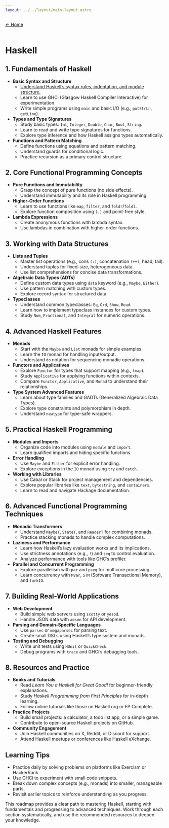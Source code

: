 ```yaml
---
layout: ../../layout/main-layout.astro
---
```


<a href="/">← Home </a> <br /> <br />

# Haskell

## 1. Fundamentals of Haskell
- **Basic Syntax and Structure**
  - [Understand Haskell’s syntax rules, indentation, and module structure.](./haskell/syntax_guide)
  - Learn to use GHCi (Glasgow Haskell Compiler Interactive) for experimentation.
  - Write simple programs using `main` and basic I/O (e.g., `putStrLn`, `getLine`).
- **Types and Type Signatures**
  - Study basic types: `Int`, `Integer`, `Double`, `Char`, `Bool`, `String`.
  - Learn to read and write type signatures for functions.
  - Explore type inference and how Haskell assigns types automatically.
- **Functions and Pattern Matching**
  - Define functions using equations and pattern matching.
  - Understand guards for conditional logic.
  - Practice recursion as a primary control structure.

## 2. Core Functional Programming Concepts
- **Pure Functions and Immutability**
  - Grasp the concept of pure functions (no side effects).
  - Understand immutability and its role in Haskell programming.
- **Higher-Order Functions**
  - Learn to use functions like `map`, `filter`, and `foldr`/`foldl`.
  - Explore function composition using `(.)` and point-free style.
- **Lambda Expressions**
  - Create anonymous functions with lambda syntax.
  - Use lambdas in combination with higher-order functions.

## 3. Working with Data Structures
- **Lists and Tuples**
  - Master list operations (e.g., cons `(:)`, concatenation `(++)`, head, tail).
  - Understand tuples for fixed-size, heterogeneous data.
  - Use list comprehensions for concise data transformations.
- **Algebraic Data Types (ADTs)**
  - Define custom data types using `data` keyword (e.g., `Maybe`, `Either`).
  - Use pattern matching with custom types.
  - Explore record syntax for structured data.
- **Typeclasses**
  - Understand common typeclasses: `Eq`, `Ord`, `Show`, `Read`.
  - Learn how to implement typeclass instances for custom types.
  - Study `Num`, `Fractional`, and `Integral` for numeric operations.

## 4. Advanced Haskell Features
- **Monads**
  - Start with the `Maybe` and `List` monads for simple examples.
  - Learn the `IO` monad for handling input/output.
  - Understand `do` notation for sequencing monadic operations.
- **Functors and Applicatives**
  - Explore `Functor` for types that support mapping (e.g., `fmap`).
  - Study `Applicative` for applying functions within contexts.
  - Compare `Functor`, `Applicative`, and `Monad` to understand their relationships.
- **Type System Advanced Features**
  - Learn about type families and GADTs (Generalized Algebraic Data Types).
  - Explore type constraints and polymorphism in depth.
  - Understand `newtype` for type-safe wrappers.

## 5. Practical Haskell Programming
- **Modules and Imports**
  - Organize code into modules using `module` and `import`.
  - Learn qualified imports and hiding specific functions.
- **Error Handling**
  - Use `Maybe` and `Either` for explicit error handling.
  - Explore exceptions in the `IO` monad using `try` and `catch`.
- **Working with Libraries**
  - Use Cabal or Stack for project management and dependencies.
  - Explore popular libraries like `text`, `bytestring`, and `containers`.
  - Learn to read and navigate Hackage documentation.

## 6. Advanced Functional Programming Techniques
- **Monadic Transformers**
  - Understand `MaybeT`, `StateT`, and `ReaderT` for combining monads.
  - Practice stacking monads to handle complex computations.
- **Laziness and Performance**
  - Learn how Haskell’s lazy evaluation works and its implications.
  - Use strictness annotations (e.g., `!`) and `seq` to control evaluation.
  - Analyze performance with tools like GHC’s profiler.
- **Parallel and Concurrent Programming**
  - Explore parallelism with `par` and `pseq` for multicore processing.
  - Learn concurrency with `MVar`, `STM` (Software Transactional Memory), and `forkIO`.

## 7. Building Real-World Applications
- **Web Development**
  - Build simple web servers using `scotty` or `yesod`.
  - Handle JSON data with `aeson` for API development.
- **Parsing and Domain-Specific Languages**
  - Use `parsec` or `megaparsec` for parsing text.
  - Create small DSLs using Haskell’s type system and monads.
- **Testing and Debugging**
  - Write unit tests using `HUnit` or `QuickCheck`.
  - Debug programs with `trace` and GHCi’s debugging tools.

## 8. Resources and Practice
- **Books and Tutorials**
  - Read *Learn You a Haskell for Great Good!* for beginner-friendly explanations.
  - Study *Haskell Programming from First Principles* for in-depth learning.
  - Follow online tutorials like those on Haskell.org or FP Complete.
- **Practice Projects**
  - Build small projects: a calculator, a todo list app, or a simple game.
  - Contribute to open-source Haskell projects on GitHub.
- **Community Engagement**
  - Join Haskell communities on X, Reddit, or Discord for support.
  - Attend Haskell meetups or conferences like Haskell eXchange.

## Learning Tips
- Practice daily by solving problems on platforms like Exercism or HackerRank.
- Use GHCi to experiment with small code snippets.
- Break down complex concepts (e.g., monads) into smaller, manageable parts.
- Revisit earlier topics to reinforce understanding as you progress.

This roadmap provides a clear path to mastering Haskell, starting with fundamentals and progressing to advanced techniques. Work through each section systematically, and use the recommended resources to deepen your knowledge.